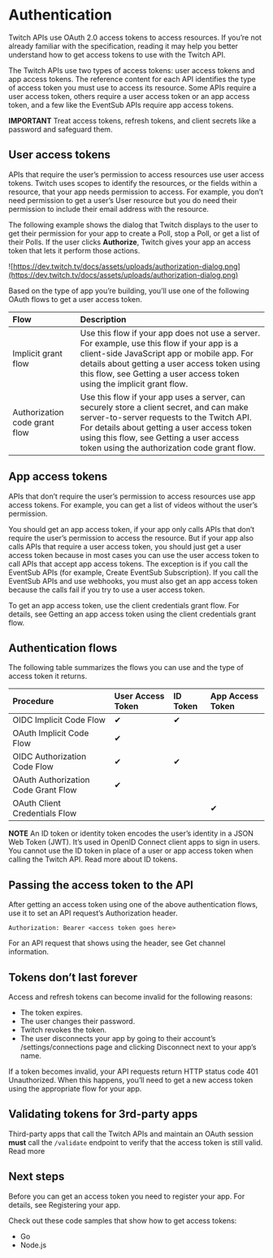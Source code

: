 # Authentication

Twitch APIs use OAuth 2.0 access tokens to access resources. If you’re not already familiar with the specification, reading it may help you better understand how to get access tokens to use with the Twitch API.

The Twitch APIs use two types of access tokens: user access tokens and app access tokens. The reference content for each API identifies the type of access token you must use to access its resource. Some APIs require a user access token, others require a user access token or an app access token, and a few like the EventSub APIs require app access tokens.

**IMPORTANT** Treat access tokens, refresh tokens, and client secrets like a password and safeguard them.

## User access tokens

APIs that require the user’s permission to access resources use user access tokens. Twitch uses scopes to identify the resources, or the fields within a resource, that your app needs permission to access. For example, you don’t need permission to get a user’s User resource but you do need their permission to include their email address with the resource.

The following example shows the dialog that Twitch displays to the user to get their permission for your app to create a Poll, stop a Poll, or get a list of their Polls. If the user clicks **Authorize**, Twitch gives your app an access token that lets it perform those actions.

![https://dev.twitch.tv/docs/assets/uploads/authorization-dialog.png](https://dev.twitch.tv/docs/assets/uploads/authorization-dialog.png)

Based on the type of app you’re building, you’ll use one of the following OAuth flows to get a user access token.

| Flow | Description |
| :--- | :--- |
| Implicit grant flow	| Use this flow if your app does not use a server. For example, use this flow if your app is a client-side JavaScript app or mobile app. For details about getting a user access token using this flow, see Getting a user access token using the implicit grant flow. |
| Authorization code grant flow |	Use this flow if your app uses a server, can securely store a client secret, and can make server-to-server requests to the Twitch API. For details about getting a user access token using this flow, see Getting a user access token using the authorization code grant flow. |

## App access tokens

APIs that don’t require the user’s permission to access resources use app access tokens. For example, you can get a list of videos without the user’s permission.

You should get an app access token, if your app only calls APIs that don’t require the user’s permission to access the resource. But if your app also calls APIs that require a user access token, you should just get a user access token because in most cases you can use the user access token to call APIs that accept app access tokens. The exception is if you call the EventSub APIs (for example, Create EventSub Subscription). If you call the EventSub APIs and use webhooks, you must also get an app access token because the calls fail if you try to use a user access token.

To get an app access token, use the client credentials grant flow. For details, see Getting an app access token using the client credentials grant flow.

## Authentication flows

The following table summarizes the flows you can use and the type of access token it returns.

| Procedure |	User Access Token |	ID Token	| App Access Token |
| :--- | :--- | :--- | :--- |
| OIDC Implicit Code Flow |	✔ |	✔	| |
| OAuth Implicit Code Flow |	✔	|	| |
| OIDC Authorization Code Flow | ✔	| ✔ | |
| OAuth Authorization Code Grant Flow |	✔ | | |
| OAuth Client Credentials Flow |	|	|	✔ |

**NOTE** An ID token or identity token encodes the user’s identity in a JSON Web Token (JWT). It’s used in OpenID Connect client apps to sign in users. You cannot use the ID token in place of a user or app access token when calling the Twitch API. Read more about ID tokens.

## Passing the access token to the API

After getting an access token using one of the above authentication flows, use it to set an API request’s Authorization header.

`Authorization: Bearer <access token goes here>`

For an API request that shows using the header, see Get channel information.

## Tokens don’t last forever

Access and refresh tokens can become invalid for the following reasons:

- The token expires.
- The user changes their password.
- Twitch revokes the token.
- The user disconnects your app by going to their account’s /settings/connections page and clicking Disconnect next to your app’s name.

If a token becomes invalid, your API requests return HTTP status code 401 Unauthorized. When this happens, you’ll need to get a new access token using the appropriate flow for your app.

## Validating tokens for 3rd-party apps

Third-party apps that call the Twitch APIs and maintain an OAuth session **must** call the `/validate` endpoint to verify that the access token is still valid. Read more

## Next steps

Before you can get an access token you need to register your app. For details, see Registering your app.

Check out these code samples that show how to get access tokens:

- Go
- Node.js
